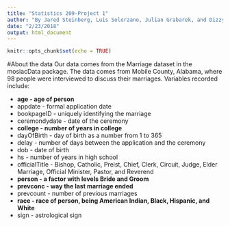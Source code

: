```yaml
---
title: "Statistics 209-Project 1"
author: "By Jared Steinberg, Luis Solorzano, Julian Grabarek, and Dizzy Farbanish"
date: "2/23/2018"
output: html_document
---
```


```r
knitr::opts_chunk$set(echo = TRUE)
```

#About the data
Our data comes from the Marriage dataset in the mosiacData package.  The data comes from Mobile County, Alabama, where 98 people were interviewed to discuss their marriages.  Variables recorded include:

* **age - age of person**
* appdate - formal application date
* bookpageID - uniquely identifying the marriage
* ceremondydate - date of the ceremony
* **college - number of years in college**
* dayOfBirth - day of birth as a number from 1 to 365
* delay - number of days between the application and the ceremony
* dob - date of birth
* hs - number of years in high school
* officialTitle - Bishop, Catholic, Preist, Chief, Clerk, Circuit, Judge, Elder Marriage, Official Minister, Pastor, and  Reverend
* **person - a factor with levels Bride and Groom**
* **prevconc - way the last marriage ended**
* prevcount - number of previous marriages
* **race - race of person, being American Indian, Black, Hispanic, and White**
* sign - astrological sign